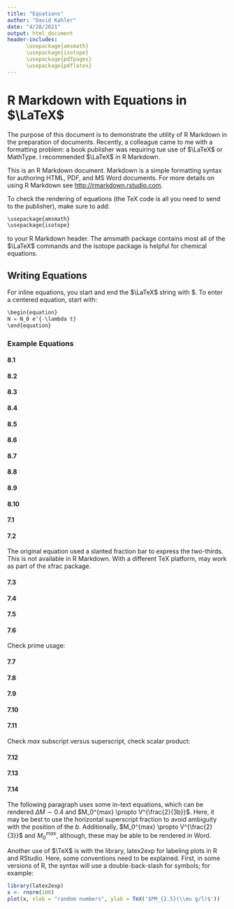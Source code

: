 ```yaml
---
title: "Equations"
author: "David Kahler"
date: "4/28/2021"
output: html_document
header-includes: 
      \usepackage{amsmath}
      \usepackage{isotope}
      \usepackage{pdfpages}
      \usepackage{pdflatex}
---
```


# R Markdown with Equations in $\LaTeX$

The purpose of this document is to demonstrate the utility of R Markdown in the preparation of documents.  Recently, a colleague came to me with a formatting problem: a book publisher was requiring tue use of $\LaTeX$ or MathType.  I recommended $\LaTeX$ in R Markdown.  

This is an R Markdown document. Markdown is a simple formatting syntax for authoring HTML, PDF, and MS Word documents. For more details on using R Markdown see <http://rmarkdown.rstudio.com>.  

To check the rendering of equations (the TeX code is all you need to send to the publisher), make sure to add:   
```r
\usepackage{amsmath}  
\usepackage{isotope}  
```
to your R Markdown header.  The amsmath package contains most all of the $\LaTeX$ commands and the isotope package is helpful for chemical equations.

## Writing Equations  
For inline equations, you start and end the $\LaTeX$ string with $.  To enter a centered equation, start with:  
```r
\begin{equation}
N = N_0 e^{-\lambda t}
\end{equation}
```

### Example Equations
#### 8.1
\begin{equation}
N = N_0 e^{-\lambda t}
\end{equation}

#### 8.2
\begin{equation}
\label{eq:8.2}
\mathrm{^{226}_{88}Ra} \rightarrow \mathrm{^{222}_{86}Rn} + \mathrm{^{4}_{2}He^{2+}} + \gamma + hv  
\end{equation}

#### 8.3
\begin{equation}
\mathrm{^{228}_{88}Ra} \rightarrow \mathrm{^{228}_{89}Ac} + \mathrm{e^{-}} + \gamma + hv  
\end{equation}

#### 8.4
\begin{equation}
A_n = \lambda_n N_n
\end{equation}

#### 8.5
\begin{equation}
N_n = c_{1} e^{-\lambda_1 t} + c_{2} e^{-\lambda_2 t} + c_{3} e^{-\lambda_3 t} + \ldots + c_{n} e^{-\lambda_n t}
\end{equation}

#### 8.6
\begin{equation}
c_1 = \frac{\lambda_1 \lambda_2 \ldots \lambda_{n-1}}{(\lambda_2 -\lambda_1) (\lambda_3 -\lambda_1) (\lambda_n \lambda_1)} N^{0}_{1}
\end{equation}

#### 8.7
\begin{equation}
c_2 = \frac{\lambda_1 \lambda_2 \ldots \lambda_{n-1}}{(\lambda_1 -\lambda_2) (\lambda_3 -\lambda_2) (\lambda_n \lambda_2)} N^{0}_{1}
\end{equation}

#### 8.8
\begin{equation}
c_3 = \frac{\lambda_1 \lambda_2 \ldots \lambda_{n-1}}{(\lambda_1 -\lambda_n) (\lambda_2 -\lambda_n) (\lambda_{n-1} -\lambda_n)} N^{0}_{1}
\end{equation}

#### 8.9
\begin{equation}
\log([\mathrm{^{226}Ra}]) = 1.3536 \times \log({TDS}) - 4.4513
\end{equation}

#### 8.10
\begin{equation}
\log([\mathrm{^{226}Ra}]) = 0.6521 \times \log(\mathrm{[Cl]}) - 0.8448
\end{equation}

#### 7.1
\begin{equation}
M_0 = G \bar{d} A
\end{equation}

#### 7.2
\begin{equation}
M_W = \frac{2}{3} \log_{10}M_0 - 6.03
\end{equation}

The original equation used a slanted fraction bar to express the two-thirds.  This is not available in R Markdown.  With a different TeX platform, \sfrac may work as part of the xfrac package.

#### 7.3
\begin{equation}
M_L = \log_{10}A + 2.56 \log_{10} \Delta - 1.67
\end{equation}

#### 7.4
\begin{equation}
\log_{10} N = a - b M, M \geq M_C
\end{equation}

#### 7.5
\begin{equation}
\sigma (x) = \begin{bmatrix} \sigma_{11} & \sigma_{12} & \sigma_{13} \\ \sigma_{21} & \sigma_{22} & \sigma_{23} \\ \sigma_{31} & \sigma_{32} & \sigma_{33} \end{bmatrix}
\end{equation}

#### 7.6
Check prime usage:
\begin{equation}
S_V(z) = \int_0^{z} \rho (z^\prime) g d z^\prime
\end{equation}

#### 7.7
\begin{equation}
\sigma_n^\prime = \sigma_n - \alpha P
\end{equation}

#### 7.8
\begin{equation}
\mathrm{\bf{T}} = \mathrm{\bf{\sigma \hat{n}}}
\end{equation}

#### 7.9
\begin{equation}
\lvert \tau \rvert = C + \mu \sigma_N^\prime
\end{equation}

#### 7.10
\begin{equation}
\sigma_1 = \lbrack \sqrt{\mu^2 + 1} + \mu \rbrack^2 \sigma_3 + 2 C \lbrack \sqrt{\mu^2 + 1} + \mu \rbrack
\end{equation}

#### 7.11
Check *max* subscript versus superscript, check scalar product:
\begin{equation}
M_0^{max} = G \cdot V
\end{equation}

#### 7.12
\begin{equation}
M_{max} = M_C + \frac{1}{b} \log_{10} N
\end{equation}

#### 7.13
\begin{equation}
\Sigma = \log_{10} N - \log_{10} V + b M_C
\end{equation}

#### 7.14
\begin{equation}
M_{max} = \frac{1}{b} (\Sigma + \log_{10} V)
\end{equation}

The following paragraph uses some in-text equations, which can be rendered $\Delta M \sim 0.4$ and $M_0^{max} \propto V^{\frac{2}{3b}}$.  Here, it may be best to use the horizontal superscript fraction to avoid ambiguity with the position of the *b*.  Additionally, $M_0^{max} \propto V^{\frac{2}{3}}$ and $M_0^{max}$, although, these may be able to be rendered in Word.  

Another use of $\TeX$ is with the library, latex2exp for labeling plots in R and RStudio.  Here, some conventions need to be explained.  First, in some versions of R, the syntax will use a double-back-slash for symbols; for example:
```r
library(latex2exp)
x <- rnorm(100)
plot(x, xlab = "random numbers", ylab = TeX('$PM_{2.5}(\\mu g/l)$'))
```
